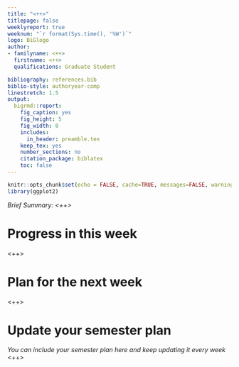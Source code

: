 ```yaml
---
title: "<++>"
titlepage: false
weeklyreport: true
weeknum: "`r format(Sys.time(), '%W')`"
logo: BiGlogo
author:
- familyname: <++>
  firstname: <++>
  qualifications: Graduate Student

bibliography: references.bib
biblio-style: authoryear-comp
linestretch: 1.5
output:
  bigrmd::report:
    fig_caption: yes
    fig_height: 5
    fig_width: 8
    includes:
      in_header: preamble.tex
    keep_tex: yes
    number_sections: no
    citation_package: biblatex
    toc: false
---
```


```r
knitr::opts_chunk$set(echo = FALSE, cache=TRUE, messages=FALSE, warning=FALSE)
library(ggplot2)
```
*Brief Summary: <++>*

# Progress in this week
<++>


# Plan for the next week
<++>


# Update your semester plan
*You can include your semester plan here and keep updating it every week*
<++>


